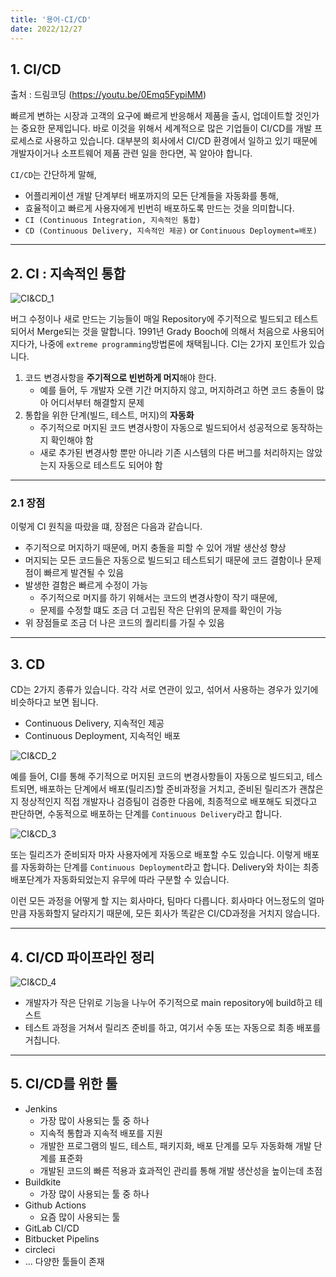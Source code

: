 ```yaml
---
title: '용어-CI/CD'
date: 2022/12/27
---
```


## 1. CI/CD

출처 : 드림코딩 (https://youtu.be/0Emq5FypiMM)

빠르게 변하는 시장과 고객의 요구에 빠르게 반응해서 제품을 출시, 업데이트할 것인가는 중요한 문제입니다.
바로 이것을 위해서 세계적으로 많은 기업들이 CI/CD를 개발 프로세스로 사용하고 있습니다.
대부분의 회사에서 CI/CD 환경에서 일하고 있기 때문에 개발자이거나 소프트웨어 제품 관련 일을 한다면, 꼭 알아야 합니다.

`CI/CD`는 간단하게 말해,

- 어플리케이션 개발 단계부터 배포까지의 모든 단계들을 자동화를 통해,
- 효율적이고 빠르게 사용자에게 빈번히 배포하도록 만드는 것을 의미합니다.
- `CI (Continuous Integration, 지속적인 통합)`
- `CD (Continuous Delivery, 지속적인 제공)` or `Continuous Deployment=배포)`

---

## 2. CI : 지속적인 통합

![CI&CD_1](https://raw.githubusercontent.com/berenickt/image-server/main/img/CI%26CD_1.jpeg)

버그 수정이나 새로 만드는 기능들이 매일 Repository에 주기적으로 빌드되고 테스트되어서 Merge되는 것을 말합니다.
1991년 Grady Booch에 의해서 처음으로 사용되어 지다가, 나중에 `extreme programming`방법론에 채택됩니다.
CI는 2가지 포인트가 있습니다.

1.  코드 변경사항을 **주기적으로 빈번하게 머지**해야 한다.
    - 예를 들어, 두 개발자 오랜 기간 머지하지 않고, 머지하려고 하면 코드 충돌이 많아 어디서부터 해결할지 문제
2.  통합을 위한 단계(빌드, 테스트, 머지)의 **자동화**
    - 주기적으로 머지된 코드 변경사항이 자동으로 빌드되어서 성공적으로 동작하는지 확인해야 함
    - 새로 추가된 변경사항 뿐만 아니라 기존 시스템의 다른 버그를 처리하지는 않았는지 자동으로 테스트도 되어야 함

---

### 2.1 장점

이렇게 CI 원칙을 따랐을 떄, 장점은 다음과 같습니다.

- 주기적으로 머지하기 때문에, 머지 충돌을 피할 수 있어 개발 생산성 향상
- 머지되는 모든 코드들은 자동으로 빌드되고 테스트되기 때문에 코드 결함이나 문제점이 빠르게 발견될 수 있음
- 발생한 결함은 빠르게 수정이 가능
  - 주기적으로 머지를 하기 위해서는 코드의 변경사항이 작기 때문에,
  - 문제를 수정할 떄도 조금 더 고립된 작은 단위의 문제를 확인이 가능
- 위 장점들로 조금 더 나은 코드의 퀄리티를 가질 수 있음

---

## 3. CD

CD는 2가지 종류가 있습니다. 각각 서로 연관이 있고, 섞어서 사용하는 경우가 있기에 비슷하다고 보면 됩니다.

- Continuous Delivery, 지속적인 제공
- Continuous Deployment, 지속적인 배포

![CI&CD_2](https://raw.githubusercontent.com/berenickt/image-server/main/img/CI%26CD_2.jpeg)

예를 들어, CI를 통해 주기적으로 머지된 코드의 변경사항들이 자동으로 빌드되고, 테스트되면,
배포하는 단계에서 배포(릴리즈)할 준비과정을 거치고, 준비된 릴리즈가 괜찮은지 정상적인지 직접 개발자나 검증팀이 검증한 다음에,
최종적으로 배포해도 되겠다고 판단하면, 수동적으로 배포하는 단계를 `Continuous Delivery`라고 합니다.

![CI&CD_3](https://raw.githubusercontent.com/berenickt/image-server/main/img/CI%26CD_3.jpeg)

또는 릴리즈가 준비되자 마자 사용자에게 자동으로 배포할 수도 있습니다.
이렇게 배포를 자동화하는 단계를 `Continuous Deployment`라고 합니다.
Delivery와 차이는 최종 배포단계가 자동화되었는지 유무에 따라 구분할 수 있습니다.

이런 모든 과정을 어떻게 할 지는 회사마다, 팀마다 다릅니다. 회사마다 어느정도의 얼마만큼 자동화할지 달라지기 때문에,
모든 회사가 똑같은 CI/CD과정을 거치지 않습니다.

---

## 4. CI/CD 파이프라인 정리

![CI&CD_4](https://raw.githubusercontent.com/berenickt/image-server/main/img/CI%26CD_4.jpeg)

- 개발자가 작은 단위로 기능을 나누어 주기적으로 main repository에 build하고 테스트
- 테스트 과정을 거쳐서 릴리즈 준비를 하고, 여기서 수동 또는 자동으로 최종 배포를 거칩니다.

---

## 5. CI/CD를 위한 툴

- Jenkins
  - 가장 많이 사용되는 툴 중 하나
  - 지속적 통합과 지속적 배포를 지원
  - 개발한 프로그램의 빌드, 테스트, 패키지화, 배포 단계를 모두 자동화해 개발 단계를 표준화
  - 개발된 코드의 빠른 적용과 효과적인 관리를 통해 개발 생산성을 높이는데 초점
- Buildkite
  - 가장 많이 사용되는 툴 중 하나
- Github Actions
  - 요즘 많이 사용되는 툴
- GitLab CI/CD
- Bitbucket Pipelins
- circleci
- ... 다양한 툴들이 존재
